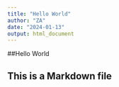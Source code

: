 ---
title: "Hello World"
author: "ZA"
date: "2024-01-13"
output: html_document
---
##Hello World

## This is a Markdown file 
